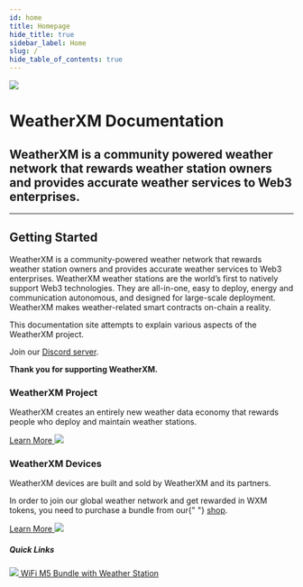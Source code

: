 ```yaml
---
id: home
title: Homepage
hide_title: true
sidebar_label: Home
slug: /
hide_table_of_contents: true
---
```



<div class="row">
  <div class="col col--8">
    <img src={useBaseUrl("img/home/wxm-network-banner.png")} />
  </div>
  <div class="col col--8 marginTop">
    <h1>WeatherXM Documentation</h1>
    <h2 className="subtitle">
      WeatherXM is a community powered weather network that rewards weather
      station owners and provides accurate weather services to Web3 enterprises.
    </h2>
  </div>
</div>

<hr />

## Getting Started

WeatherXM is a community-powered weather network that rewards weather station owners and provides accurate weather services to Web3 enterprises.
WeatherXM weather stations are the world’s first to natively support Web3 technologies. They are all-in-one, easy to deploy, energy and communication autonomous, and designed for large-scale deployment.
WeatherXM makes weather-related smart contracts on-chain a reality.

This documentation site attempts to explain various aspects of the WeatherXM project.

Join our [Discord server](https://weatherxm.com/discord).

**Thank you for supporting WeatherXM.**

<div class="row marginTop">
  <div class="col">
    <h3>WeatherXM Project</h3>
    <p>
      WeatherXM creates an entirely new weather data economy that rewards
      people who deploy and maintain weather stations.
    </p>
    <a href="/project">
      Learn More
      <img className="arrow-right" src={useBaseUrl("img/icons/arrow-right.svg")} />
    </a>
  </div>
  <div class="col">
    <h3>WeatherXM Devices</h3>
    <p>WeatherXM devices are built and sold by WeatherXM and its partners.</p>
    <p>
      In order to join our global weather network and get rewarded in WXM
      tokens, you need to purchase a bundle from our{" "}
      <a href="https://weatherxm.com/">shop</a>.
    </p>
    <a href="/wxm-devices">
      Learn More
      <img className="arrow-right" src={useBaseUrl("img/icons/arrow-right.svg")} />
    </a>
    <h5 class="quick-links">Quick Links</h5>
    <a className="block" href="/wxm-devices/wifi-m5-bundle/">
      <img className="readmeIcon" src={useBaseUrl("img/icons/readme.svg")} />
      WiFi M5 Bundle with Weather Station
    </a>
  </div>
</div>
